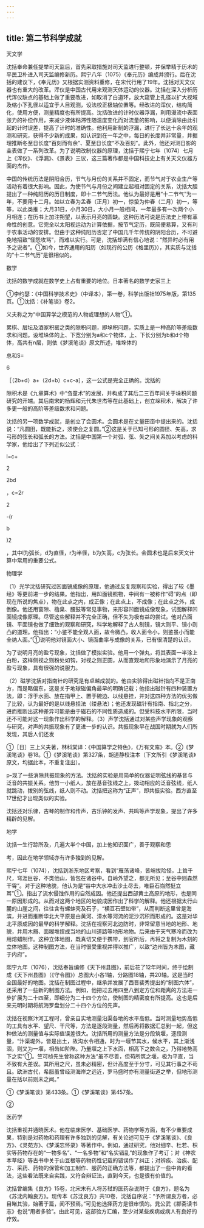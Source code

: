 ```yaml
---
---
---
```

title: 第二节科学成就
---



天文学

沈括奉命兼任提举司天监后，首先采取措施对司天监进行整顿，并保举精于历术的平民卫朴进入司天监编修新历。熙宁八年（1075）《奉元历》编成并颁行。后在沈括的建议下，《奉元历》又根据实测资料重修，在宋代行用了19年。沈括对天文仪器也有重大的改革。浑仪是中国古代用来观测天体运动的仪器。沈括在深入分析历代浑仪缺点的基础上做了重要改进，如取消了白道环，放大窥管上孔径以扩大视域及缩小下孔径以适宜于人目观测，设法校正极轴位置等。经改进的浑仪，结构简化，使用方便，测量精度也有所提高。沈括改进的计时仪器浮漏，利用漫流中表面张力的补偿作用，来减少液体粘滞性随温度变化而对流量的影响，以便消除由此引起的计时误差，提高了计时的准确性。他利用新制的浮漏，进行了长达十余年的观测和研究，获得不少新的成果，如认识到在一年之中，每日的长度并非常量，并据理推断冬至日长度“百刻而有余”、夏至日长度“不及百刻”。此外，他还对测日影的圭表做了一系列改革。为了说明改制仪器的原理，沈括于熙宁七年（1074）七月上《浑仪》、《浮漏》、《景表》三议，这三篇著作都是中国科技史上有关天文仪器方面的杰作。

中国的传统历法是阴阳合历，节气与月份的关系并不固定，而节气对于农业生产等活动有着很大影响。因此，为使节气与月份之间建立起相对固定的关系，沈括大胆提出了一种纯阳历的历日制度，即十二节气历法。他认为最好是用“十二节气”为一年，不要用十二月。如以立春为孟春（正月）初一，惊蛰为仲春（二月）初一，等等，以此类推；大月31日，小月30日，大小月一般相间，一年最多有一次两个小月相连；在历书上加注朔望，以表示月亮的圆缺。这种历法可说是历法史上带有革命性的创意。它完全以太阳视运动为计算依据，按节气定历，既简便易算，又有利于农事活动的安排。但由于这种纯阳历否定了中国几千年传统的阴阳合历，不可避免地招致“怪怨攻骂”，而难以实行。可是，沈括却满有信心地说：“然异时必有用予之说者”。①如今，世界通用的阳历（如现行的公历《格里历》），其实质与沈括的“十二节气历”是很相似的。

数学

沈括的数学成就在数学史上占有重要的地位。日本著名的数学史家三上

①李约瑟：《中国科学技术史》（中译本），第一卷，科学出版社1975年版，第135页。①沈括：《补笔谈》卷2。

义夫称之为“中国算学之模范的人物或理想的人物”①。

累棋、层坛及酒家积罂之类的隙积问题，即垛积问题，实质上是一种高阶等差级数求和问题。设堆垛体的上、下宽分别为a和c个物体，上、下长分别为b和d个物体，高共有n层，则依《梦溪笔谈》原文所述，堆垛体的

总和S=

6

［（2b+d）a+（2d+b）c+c-a］，这一公式是完全正确的。沈括的

隙积术是《九章算术》中“刍童术”的发展，并构成了其后二三百年间关于垛积问题研究的开端。其后南宋的杨辉和元代朱世杰等在此基础上，创立垛积术，解决了许多更一般的高阶等差级数求和问题。

沈括的另一项数学成就，是创立了会圆术。会圆术是在丈量田亩中提出来的。沈括说：“凡圆田，既能拆之，须使会之复圆。”②这是关于已知弓形的圆径、矢高，求弓形的弦长和弧长的方法。沈括是中国第一个对弧、弦、矢之间关系加以考虑的科学家，他给出了下列近似公式：

l=c+

2

2bd

，c=2r

2

-(r

b

)2

，其中l为弧长，d为直径，r为半径，b为矢高，c为弦长。会圆术也是后来天文计算中常用的重要公式。

物理学

（1）光学沈括研究过凹面镜成像的原理，他通过反复观察和实验，得出了较《墨经》等更前进一步的结果。他指出，用凹面镜照物，中间有一被称作“碍”的点（即现在所说的焦点），物在此点之内，成正像；在此点上，不成像；在此点之外，成倒像。他还用窗隙、橹臬、腰鼓等常见事物，来形容凹面镜成像现象，试图解释凹面镜成像原理。尽管这些解释并不完全正确，但不失为极有益的尝试。他对凸面镜、平面镜也做了细致的观察和研究，科学地解释了古人制镜，镜大则平、镜小则凸的道理。他指出：“小鉴不能全观人面，故令微凸，收人面令小，则鉴虽小而能全纳人面。”①说明他对镜面大小、镜面曲率与成像的关系，已有很清楚的认识。

为了说明月亮的盈亏现象，沈括做了模拟实验。他用一个弹丸，将其表面一半涂上白粉，这样侧视之则粉处如钩，对视之则正圆，从而直观地和形象地演示了月亮的盈亏现象，具有很强的说服力。

（2）磁学沈括对指南针的研究是有卓越成就的。他由实验得出磁针指向不是正南方，而是略偏东，这是关于地球磁偏角最早的明确记载；他指出磁针有四种装置方法，即：浮于水面、放在指甲上、置于碗边、以线悬挂，并对这四种方法的优劣做了比较，认为最好的是以线悬挂法（缕悬法）；他还发现磁针有指南、指北之分，进而推断出这种差异可能是由于磁石的不同性质造成的。但受科技水平所限，当时还不可能对这一现象作出科学的解释。（3）声学沈括通过对某些声学现象的观察与研究，对声的共振现象有了更进一步的认识。共振现象早在战国时期就为人们所发现，其后人们还发

①［日］三上义夫著，林科棠译：《中国算学之特色》，《万有文库》本。②《梦溪笔谈》卷18。①《梦溪笔谈》第327条，胡道静校注本（下文所引《梦溪笔谈》原文，均据此本，不重复注出）。

p-现了一些消除共振现象的方法。沈括的实验是用简单的仪器证明弦线的基音与泛音的共振关系。他剪一小纸人，放在基音弦线之上，拨动相应的泛音弦线，纸人就跳动，拨别的弦线，纸人则不动。沈括把这称为“正声”，即共振实验。西方直至17世纪才出现类似的实验。

沈括还对乐律，古琴的制作和传声，古乐钟的发声、共鸣等声学现象，提出了许多精辟的见解。

地学

沈括一生行踪所及，几遍大半个中国，加上他知识面广，善于观察和思

考，因此在地学领域亦有许多独到的见解。

熙宁七年（1074），沈括到浙东地区考察，看到“雁荡诸峰，皆峭拔险怪，上耸千尺，穹涯巨谷，不类他山，皆包在诸谷中。自岭外望之，都无所见；至谷中则森然干霄”。对于这种地貌，他认为是“谷中大水冲击沙土尽去，唯巨石岿然挺立耳”①。指出了流水侵蚀作用的自然成因。他还提出西部黄土高原的地形，也是同一原因形成的。从而对这两个地区的地貌成因作出了科学的解释。他还根据太行山麓的山崖之间，往往含有螺蚌壳及石子，“横亘石壁如带”，从而判断这里曾是海滨，并进而推断华北大平原是由黄河、漳水等河流的泥沙沉积而形成的。这是对华北平原成因的最早的科学解释。沈括在视察河北边防时，非常留意当地的地形、地貌，并用木屑、面糊堆捏成当地的山川道路等地形地物。后来由于天气寒冷而改为用熔蜡制作。这种立体地图，既真切又便于携带，到官所后，再将之复制为木刻的立体地图。这种制图方法，在当时很受重视并得以推广，以致“边州皆为木图，藏于内府”。

熙宁九年（1076），沈括奉旨编修《天下州县图》，前后花了12年时间，终于绘制成《天下州县图》（《守令图》）总图大小各1轴，分路图18轴，共20轴。这是当时全国最好的地图。沈括在制图过程中，继承并发展了西晋裴秀提出的“制图六体”，还采用了一些新的制图方法。例如，他把过去用四至八到定方位和距离的方法进一步扩展为二十四至，即细分为二十四个方位，使制图的精密度有所提高。这也是后来元明时期将航海罗盘划分二十四个方位的先声。

沈括在视察汴河工程时，曾亲自实地测量沿渠各地的水平高低。当时测量地势高低的工具有水平、望尺、干尺等，方法是逐段测量，然后再将数据汇总到一起，但这种做法的测量值与实际值误差很大。沈括所用的测量方法是分段筑堰，逐段测量，“汴渠堤外，皆是出土，故沟水令相通，时为一堰节其水，候水平，其上渐浅涸，则又为一堰，相齿如阶陛。乃量堰之上下水面，相高下之数会之，乃得地势高下之实”①。竺可桢先生曾称这种方法“虽不尽善，但苟所筑之堰，极为平直，当不致有大差误。其所用之尺，虽未必精密，但计高度至于分寸，可见其行事之不苟且。欧洲古代，希腊虽曾经测海岸之远近，罗马盛时亦有测量街道之举，但地形测量在括以前则未之闻。”

①《梦溪笔谈》第433条。①《梦溪笔谈》第457条。

②

医药学

沈括重视并通晓医术。他在临床医学、基础医学、药物学等方面，有不少重要成果，特别是对药物和药理有许多独到的见解，有关论述可见于《梦溪笔谈》、《良方》、《灵苑方》、《梦溪忘怀录》等著作中。例如，通过研究，他对细辛、杜若、枳实等药物存在的“一物多名”、“一名多物”和“名实错乱”的现象作了考订；对《神农本草经》等古书中关于山豆根等药物药性记载的错误作了纠正；对辨疾、治疾、配方、采药、药物的保管和加工制作、服药的正确方法等，都提出了一些中肯的看法，这些看法既来自实践，又符合辩证法，直到今天，也是很有价值的。

沈括曾编集《良方》15卷，北宋末有人将苏轼的医药杂说附于《良方》，题名为《苏沈内翰良方》。现传本《苏沈良方》共10卷，沈括自序说：“予所谓良方者，必目睹其验，始著于篇，闻不预焉。”可见他选择药方是很审慎的。晁公武《郡斋读书志》也说“用者多验”。由此可见，这部验方汇编，至少对某些疾病或病人有良好的疗效。